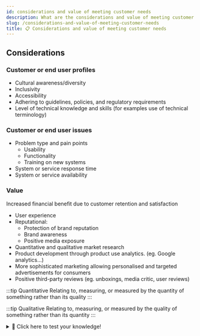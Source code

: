 ```yaml
---
id: considerations and value of meeting customer needs
description: What are the considerations and value of meeting customer needs?
slug: /considerations-and-value-of-meeting-customer-needs
title: 📋 Considerations and value of meeting customer needs
---
```


## Considerations

### Customer or end user profiles
- Cultural awareness/diversity
- Inclusivity
- Accessibility
- Adhering to guidelines, policies, and regulatory requirements
- Level of technical knowledge and skills (for examples use of technical terminology)

### Customer or end user issues
- Problem type and pain points
    - Usability
    - Functionality
    - Training on new systems
- System or service response time
- System or service availability

### Value

Increased financial benefit due to customer retention and satisfaction

- User experience
- Reputational:
    - Protection of brand reputation
    - Brand awareness
    - Positive media exposure 
- Quantitative and qualitative market research
- Product development through product use analytics. (eg. Google analytics...)
- More sophisticated marketing allowing personalised and targeted advertisements for consumers
- Positive third-party reviews (eg. unboxings, media critic, user reviews)

:::tip Quantitative
Relating to, measuring, or measured by the quantity of something rather than its quality
:::

:::tip Qualitative
Relating to, measuring, or measured by the quality of something rather than its quantity
:::

<details>
  <summary>🧠 Click here to test your knowledge! </summary>

<iframe src="https://quizlet.com/679355046/match/embed?i=3loczc&x=1jj1" height="500" width="100%"></iframe>

</details>